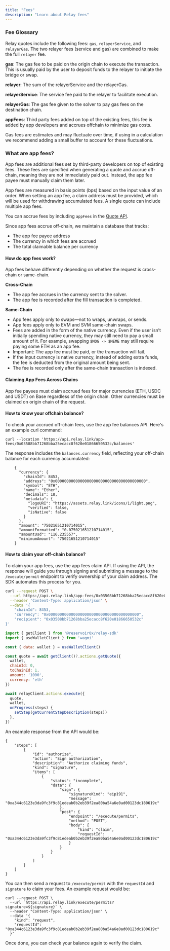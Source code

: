 ```yaml
---
title: "Fees"
description: "Learn about Relay fees"
---
```


### Fee Glossary

Relay quotes include the following fees: `gas`, `relayerService`, and `relayerGas`. The two relayer fees (service and gas) are combined to make the full `relayer` fee.

**gas**: The gas fee to be paid on the origin chain to execute the transaction. This is usually paid by the user to deposit funds to the relayer to initiate the bridge or swap.

**relayer**: The sum of the relayerService and the relayerGas.

**relayerService**: The service fee paid to the relayer to facilitate execution.

**relayerGas**: The gas fee given to the solver to pay gas fees on the destination chain.

**appFees**: Third party fees added on top of the existing fees, this fee is added by app developers and accrues offchain to minimize gas costs.

Gas fees are estimates and may fluctuate over time, if using in a calculation we recommend adding a small buffer to account for these fluctuations.

### What are app fees?

App fees are additional fees set by third-party developers on top of existing fees. These fees are specified when generating a quote and accrue off-chain, meaning they are not immediately paid out. Instead, the app fee payee must manually claim them later.

App fees are measured in basis points (bps) based on the input value of an order. When setting an app fee, a claim address must be provided, which will be used for withdrawing accumulated fees. A single quote can include multiple app fees.

You can accrue fees by including `appFees` in the [Quote API](https://docs.relay.link/references/api/get-quote).

Since app fees accrue off-chain, we maintain a database that tracks:

- The app fee payee address
- The currency in which fees are accrued
- The total claimable balance per currency

#### How do app fees work?

App fees behave differently depending on whether the request is cross-chain or same-chain.

**Cross-Chain**

- The app fee accrues in the currency sent to the solver.
- The app fee is recorded after the fill transaction is completed.

**Same-Chain**

- App fees apply only to swaps—not to wraps, unwraps, or sends.
- App fees apply only to EVM and SVM same-chain swaps.
- Fees are added in the form of the native currency. Even if the user isn’t initially spending native currency, they may still need to pay a small amount of it. For example, swapping `$MOG -> $MEME` may still require paying some ETH as an app fee.
- Important: The app fee must be paid, or the transaction will fail.
- If the input currency is native currency, instead of adding extra funds, the fee is deducted from the original amount being sent.
- The fee is recorded only after the same-chain transaction is indexed.

#### Claiming App Fees Across Chains

App fee payees must claim accrued fees for major currencies (ETH, USDC and USDT) on Base regardless of the origin chain. Other currencies must be claimed on origin chain of the request.

#### How to know your offchain balance?

To check your accrued off-chain fees, use the app fee balances API. Here's an example curl command:

```
curl --location 'https://api.relay.link/app-fees/0x03508bb71268bba25ecacc8f620e01866650532c/balances' 
```

The response includes the `balances.currency` field, reflecting your off-chain balance for each currency accumulated:

```
    {
      "currency": {
        "chainId": 8453,
        "address": "0x0000000000000000000000000000000000000000",
        "symbol": "ETH",
        "name": "Ether",
        "decimals": 18,
        "metadata": {
          "logoURI": "https://assets.relay.link/icons/1/light.png",
          "verified": false,
          "isNative": false
        }
      },
      "amount": "75021651210714015",
      "amountFormatted": "0.075021651210714015",
      "amountUsd": "116.235557",
      "minimumAmount": "75021651210714015"
    }
```

#### How to claim your off-chain balance?

To claim your app fees, use the app fees claim API. If using the API, the response will guide you through signing and submitting a message to the `/execute/permit` endpoint to verify ownership of your claim address. The SDK automates this process for you.

<CodeGroup>

```bash API
curl --request POST \
  --url https://api.relay.link/app-fees/0x03508bb71268bba25ecacc8f620e01866650532c/claim \
  --header 'Content-Type: application/json' \
  --data '{
    "chainId": 8453,
    "currency": "0x0000000000000000000000000000000000000000",
    "recipient": "0x03508bb71268bba25ecacc8f620e01866650532c"
}'
```


```javascript SDK
import { getClient } from '@reservoir0x/relay-sdk'
import { useWalletClient } from 'wagmi'

const { data: wallet } = useWalletClient()

const quote = await getClient()?.actions.getQuote({
  wallet,
  chainId: 0,
  toChainId: 1,
  amount: '1000',
  currency: 'eth'
})

await relayClient.actions.execute({
  quote,
  wallet,
  onProgress(steps) {
    setStep(getCurrentStepDescription(steps))
  },
})
```

</CodeGroup>

An example response from the API would be:

```
{
    "steps": [
        {
            "id": "authorize",
            "action": "Sign authorization",
            "description": "Authorize claiming funds",
            "kind": "signature",
            "items": [
                {
                    "status": "incomplete",
                    "data": {
                        "sign": {
                            "signatureKind": "eip191",
                            "message": "0xa344c6123e3da9fc3f9c81edeab0b2eb39f2ea80ba54a6e0ad00123dc180619c"
                        },
                        "post": {
                            "endpoint": "/execute/permits",
                            "method": "POST",
                            "body": {
                                "kind": "claim",
                                "requestId": "0xa344c6123e3da9fc3f9c81edeab0b2eb39f2ea80ba54a6e0ad00123dc180619c"
                            }
                        }
                    }
                }
            ]
        }
    ]
}
```

You can then send a request to `/execute/permit` with the `requestId` and `signature` to claim your fees. An example request would be:

```
curl --request POST \
  --url `https://api.relay.link/execute/permits?signature=${signature}` \
  --header "Content-Type: application/json" \
  --data '{
    "kind": "request",
    "requestId": "0xa344c6123e3da9fc3f9c81edeab0b2eb39f2ea80ba54a6e0ad00123dc180619c"
  }'
```

Once done, you can check your balance again to verify the claim.